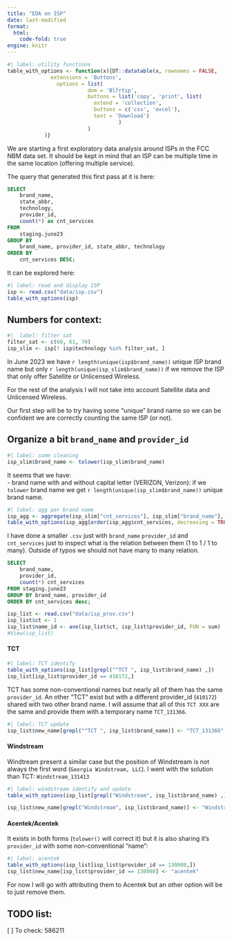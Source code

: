 ```yaml
---
title: "EDA on ISP"
date: last-modified
format: 
  html:
    code-fold: true
engine: knitr
---
```


```r
#| label: utility functions
table_with_options <- function(x){DT::datatable(x, rownames = FALSE,
              extensions = 'Buttons', 
                options = list(
                          dom = 'Blfrtip',
                          buttons = list('copy', 'print', list(
                            extend = 'collection',
                            buttons = c('csv', 'excel'),
                            text = 'Download')
                                    )
                          )
            )}
```

We are starting a first exploratory data analysis around ISPs in the FCC NBM data set. It should be kept in mind that an ISP can be multiple time in the same location (offering multiple service).  

The query that generated this first pass at it is here: 

```SQL
SELECT 
    brand_name,
    state_abbr,
    technology,
    provider_id,
    count(*) as cnt_services
FROM
    staging.june23
GROUP BY 
    brand_name, provider_id, state_abbr, technology
ORDER BY 
    cnt_services DESC;
```

It can be explored here: 


```r
#| label: read and display ISP
isp <- read.csv("data/isp.csv")
table_with_options(isp)
```


## Numbers for context: 

```r
#|  label: filter sat
filter_sat <- c(60, 61, 70)
isp_slim <- isp[! isp$technology %in% filter_sat, ]
```

In June 2023 we have `r length(unique(isp$brand_name))` unique ISP brand name but only `r length(unique(isp_slim$brand_name))` if we remove the ISP that only offer Satellite or Unlicensed Wireless. 

For the rest of the analysis I will not take into account Satellite data and Unlicensed Wireless.

Our first step will be to try having some "unique"  brand name so we can be confident we are correctly counting the same ISP (or not).  

## Organize a bit `brand_name` and `provider_id` 

 ```r
 #| label: some cleaning
isp_slim$brand_name <- tolower(isp_slim$brand_name)
 ```

It seems that we have:  
    - brand name with and without capital letter (VERIZON, Verizon): if we `tolower` brand name we get `r length(unique(isp_slim$brand_name))` unique brand name.

```r
#| label: agg per brand name
isp_agg <- aggregate(isp_slim["cnt_services"], isp_slim["brand_name"], sum)
table_with_options(isp_agg[order(isp_agg$cnt_services, decreasing = TRUE), ])
```

I have done a smaller `.csv` just with `brand_name` `provider_id` and `cnt_services` just to inspect what is the relation between them (1 to 1 / 1 to many). Outside of typos we should not have many to many relation. 

```sql
SELECT
    brand_name,
    provider_id,
    count(*) cnt_services
FROM staging.june23
GROUP BY brand_name, provider_id
ORDER BY cnt_services desc;
```

```r
isp_list <- read.csv("data/isp_prov.csv")
isp_list$ct <- 1  
isp_list$name_id <- ave(isp_list$ct, isp_list$provider_id, FUN = sum)
#View(isp_list)
```

#### TCT

```r
#| label: TCT identify
table_with_options(isp_list[grepl("^TCT ", isp_list$brand_name) ,])
isp_list[isp_list$provider_id == 410172,]
```

TCT has some non-conventional names but nearly all of them has the same `provider_id`. An other "TCT" exist but with a different provider_id (`410172`) shared with two other brand name. I will assume that all of this `TCT XXX` are the same and provide them with a temporary name `TCT_131366`.

```r
#| label: TCT update
isp_list$new_name[grepl("^TCT ", isp_list$brand_name)] <- "TCT_131366"
```

#### Windstream 

Windtream present a similar case but the position of Windstream is not always the first word (` Georgia Windstream, LLC`). I went with the solution than TCT: `Windstream_131413`


```r
#| label: windstream identify and update
table_with_options(isp_list[grepl("Windstream", isp_list$brand_name) ,]) 

isp_list$new_name[grepl("Windstream", isp_list$brand_name)] <- "Windstream_131413" 
```

#### Acentek/Acentek

It exists in both forms (`tolower()` will correct it) but it is also sharing it's `provider_id` with some non-conventional "name": 

```r
#| label: acentek
table_with_options(isp_list[isp_list$provider_id == 130008,])
isp_list$new_name[isp_list$provider_id == 130008] <- "acentek"
```

For now I will go with attributing them to Acentek but an other option will be to just remove them. 




## TODO list:

[ ] To check: 586211